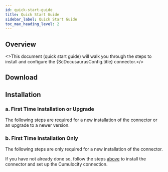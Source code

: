 ```yaml
---
id: quick-start-guide
title: Quick Start Guide
sidebar_label: Quick Start Guide
toc_max_heading_level: 2
---
```



## Overview

<>This document (quick start guide) will walk you through the steps to install and configure the
{ScDocusaurusConfig.title} connector.</>

## Download

<DownloadPartial />

## Installation

### a. First Time Installation or Upgrade

The following steps are required for a new installation of the connector or an upgrade to a newer version.

<InstallationOrUpgradePartial />

### b. First Time Installation Only

The following steps are only required for a new installation of the connector.

If you have not already done so, follow the steps [above](#a-first-time-installation-or-upgrade) to
install the connector and set up the Cumulocity connection.

<ConfigurationPartial />